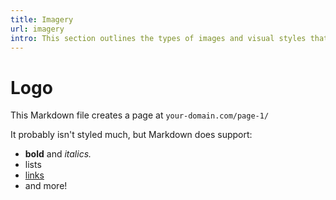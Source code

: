 ```yaml
---
title: Imagery
url: imagery
intro: This section outlines the types of images and visual styles that represent your brand and convey its message, from photography to illustrations, to ensure that your brand's visuals are consistent and effective.
---
```


# Logo

This Markdown file creates a page at `your-domain.com/page-1/`

It probably isn't styled much, but Markdown does support:
- **bold** and _italics._
- lists
- [links](https://astro.build)
- and more!